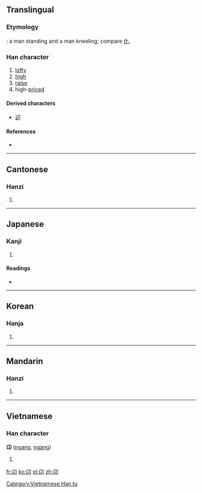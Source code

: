 {{also|卯|卵}}
==Translingual==

===Etymology===
{{Han compound|匕|卩|ls=ic}}: a man standing and a man kneeling; compare [[化]].

===Han character===
{{Han char|rn=26|rad=卩|as=02|sn=4|four=2772<sub>0</sub>|canj=竹女尸中 (HVSL)}}

# [[lofty]]
# [[high]]
# [[raise]]
# high-[[price]]d

====Derived characters====
* [[迎]]

====References====
* {{Han ref|kx=0158.490|dkj=02841|dj=0363.070|hdz=10310.120|uh=536C|ud=21356|bh=C957|bd=51543}}

----

==Cantonese==

===Hanzi===
{{yue-hanzi|jyut=|y=ngong4}}

# {{defn|lang=yue|sort=卩02}}

----

==Japanese==

===Kanji===
{{ja-kanji|grade=|rs=卩02}}

# {{defn|lang=ja|sort=卩02}}

====Readings====
* {{ja-readings|on=[[がう]] (gau), [[きゃう]] (kyau)|kun=[[のぞむ]] (nozomu), [[なす]] (nasu), [[たかぶる]] (takaburu)}}

----

==Korean==

===Hanja===
{{ko-hanja|hangeul=앙|rv=ang|mr=ang}}

# {{defn|lang=ko|sort=卩02}}

----

==Mandarin==

===Hanzi===
{{cmn-hanzi|pin=[[áng]] ([[ang2]])|wg=ang<sup>2</sup>}}

# {{defn|lang=cmn|sort=卩02}}

----

==Vietnamese==

===Han character===
'''卬''' ([[ngang]], [[ngàng]])

# {{defn|lang=vi}}

[[Category:Vietnamese Han tu]]

[[fr:卬]]
[[ko:卬]]
[[pl:卬]]
[[zh:卬]]